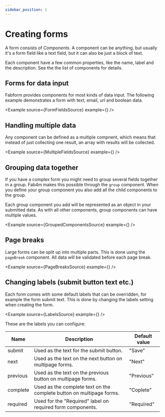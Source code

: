 ```yaml
---
sidebar_position: 1
---
```



# Creating forms

A form consists of *Components*. A component can be anything, but usually it's
a form field like a text field, but it can also be just a block of text.

Each component have a few common properties, like the name, label and the description.
See the the list of components for details.

## Forms for data input

Fabform provides components for most kinds of data input. The following example demonstrates a form
with text, email, url and boolean data.

<Example source={FormFieldsSource} example={<FormFields />} />

## Handling multiple data

Any component can be defined as a multiple compnent, which means that instead of just collecting one result, an array with results will be collected.

<Example source={MultipleFieldsSource} example={<MultipleFields />} />

## Grouping data together

If you have a complex form you might need to group several fields together in a group. Fab4m makes this possible through the `group` component. When you define your group component you also add all the child components to the group.

Each group component you add will be represented as an object in your submitted data. As with all other components, group components can have multiple values.

<Example source={GroupedComponentsSource} example={<GroupedComponents />} />

## Page breaks

Large forms can be split up into multiple parts. This is done using the `pageBreak`
component. All data will be validated before each page break.

<Example source={PageBreaksSource} example={<PageBreaks />} />

## Changing labels (submit button text etc.)

Each form comes with some default labels that can be overridden, for example the form submit text. This is done by changing the labels setting when creating the form.

<Example source={LabelsSource} example={<Labels />} />

These are the labels you can configure:

Name | Description | Default value |
------|-------------|---------------|
submit | Used as the text for the submit button. | "Save"
next | Used as the text on the next button on multipage forms. | "Next"
previous | Used as the text on the previous button on multipage forms. | "Previous"
complete | Used as the complete text on the complete button on multipage forms. | "Coplete"
required | Used for the "Required" label on required form components. | "Required"
